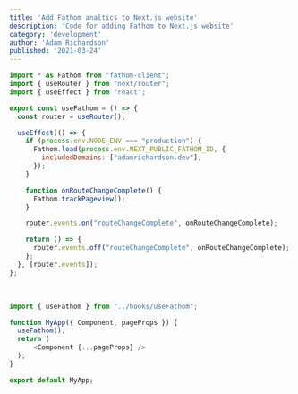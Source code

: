 ```yaml
---
title: 'Add Fathom analtics to Next.js website'
description: 'Code for adding Fathom to Next.js website'
category: 'development'
author: 'Adam Richardson'
published: '2021-03-24'
---
```


```js:/hooks/useFathom.js
import * as Fathom from "fathom-client";
import { useRouter } from "next/router";
import { useEffect } from "react";

export const useFathom = () => {
  const router = useRouter();

  useEffect(() => {
    if (process.env.NODE_ENV === "production") {
      Fathom.load(process.env.NEXT_PUBLIC_FATHOM_ID, {
        includedDomains: ["adamrichardson.dev"],
      });
    }

    function onRouteChangeComplete() {
      Fathom.trackPageview();
    }

    router.events.on("routeChangeComplete", onRouteChangeComplete);

    return () => {
      router.events.off("routeChangeComplete", onRouteChangeComplete);
    };
  }, [router.events]);
};
```

<br />

```js:/pages/_app.js
import { useFathom } from "../hooks/useFathom";

function MyApp({ Component, pageProps }) {
  useFathom();
  return (
      <Component {...pageProps} />
  );
}

export default MyApp;
```